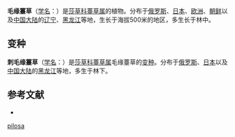 {{Speciesbox
| name = 毛缘薹草
| status = 
| status_system = 
| image = Carex_pilosa4.JPG
| genus = Carex
| species = pilosa
| authority = Scop.
* 毛缘薹草 ''C. p.'' var. ''pilosa''
* [[刺毛缘薹草|刺毛缘薹草]] ''C. p.'' var. ''auriculata''
}}

'''毛缘薹草'''（[[学名|学名]]：{{lang|la|''Carex pilosa''}}）是[[莎草科|莎草科]][[薹草属|薹草属]]的植物。分布于[[俄罗斯|俄罗斯]]、[[日本|日本]]、[[欧洲|欧洲]]、[[朝鲜|朝鲜]]以及[[中国大陆|中国大陆]]的[[辽宁|辽宁]]、[[黑龙江|黑龙江]]等地，生长于海拔500米的地区，多生长于林中。

== 变种 ==
'''刺毛缘薹草'''（[[学名|学名]]：{{lang|la|''Carex pilosa'' var. ''auriculata''}}）是[[莎草科|莎草科]][[薹草属|薹草属]]毛缘薹草的[[变种|变种]]。分布于[[俄罗斯|俄罗斯]]、[[日本|日本]]以及[[中国大陆|中国大陆]]的[[黑龙江|黑龙江]]等地，多生于林下。

== 参考文献 ==
<div class="references-small">
* {{cite web| url =http://www.bioinfo.cn/db05/KmzwSpecies.php?action=view&id=5961| title =毛缘薹草(原变种)| work =《中国高等植物数据库全库》| publisher =中国科学院微生物研究所| author =昆明植物研究所| accessdate =2009-02-24| deadurl =yes| archiveurl =https://web.archive.org/web/20160305105839/http://www.bioinfo.cn/db05/KmzwSpecies.php?action=view&id=5961| archivedate =2016-03-05}}
</div>
{{Taxonbar|from=Q159667}}

{{DEFAULTSORT:Carex pilosa}}
[[Category:薹草属|pilosa]]


{{Carex-stub}}